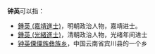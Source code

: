 '''钟英'''可以指：

*[[鍾英_(嘉靖進士)|鍾英 (嘉靖進士)]]，明朝政治人物，嘉靖进士。
*[[鍾英_(光緒進士)|鍾英 (光緒進士)]]，清朝政治人物，光绪年间进士
*[[钟英傈僳族彝族乡|钟英傈僳族彝族乡]]，中国云南省宾川县的一个乡

{{Disambig|Cat=二字消歧义}}